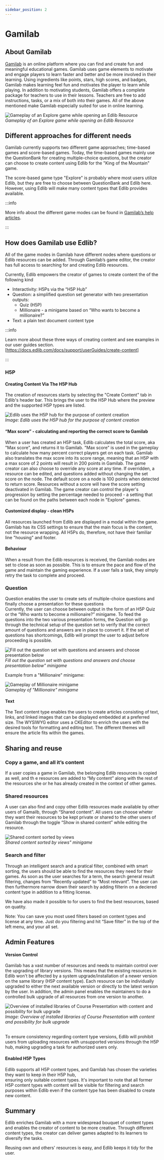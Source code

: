 ```yaml
---
sidebar_position: 2
---
```


# Gamilab

## About Gamilab
[Gamilab](https://gamilab.com/) is an online platform where you can find and create fun and meaningful educational games. Gamilab uses game elements to motivate and engage players to learn faster and better and be more involved in their learning. Using ingredients like points, stars, high scores, and badges, Gamilab makes learning feel fun and motivates the player to learn while playing.
In addition to motivating students, Gamilab offers a complete package for teachers to use in their lessons. Teachers are free to add instructions, tasks, or a mix of both into their games. All of the above mentioned make Gamilab especially suited for use in online learning.

<div class="text--center">
    <img class="edlib-image" alt="Gameplay of an Explore game while opening an Edlib Resource" src="/gamilab-explorer-game.png" />
    <br/>
    <em>Gameplay of an Explore game while opening an Edlib Resource</em>
</div>

## Different approaches for different needs
Gamilab currently supports two different game approaches; time-based games and score-based games. Today, the time-based games mainly use the QuestionBank for creating multiple-choice questions, but the creator can choose to create content using Edlib for the "King of the Mountain" game. 

The score-based game type "Explore" is probably where most users utilize Edlib, but they are free to choose between QuestionBank and Edlib here. However, using Edlib will make many content types that Edlib provides available. 

:::info 

More info about the different game modes can be found in [Gamilab’s help articles](https://support.gamilab.com/hc/en-us/categories/4419787594001-Game-modes).

:::


  

## How does Gamilab use Edlib?


All of the game modes in Gamilab have different nodes where questions or Edlib resources can be added. Through Gamilab’s game editor, the creator has full access to searching for and creating Edlib resources. 

Currently, Edlib empowers the creator of games to create content the of the following kind
- Interactivity: H5Ps via the “H5P Hub”
- Question: a simplified question set generator with two presentation outputs:
    - Quiz (H5P)
    - Millionaire - a minigame based on “Who wants to become a millionaire?”
- Text: a plain text document content type 

:::info 

Learn more about these three ways of creating content and see examples in our user guides section. [https://docs.edlib.com/docs/support/userGuides/create-content]

:::

### H5P

#### Creating Content Via The H5P Hub
The creation of resources starts by selecting the "Create Content" tab in Edlib's header bar. This brings the user to the H5P Hub where the preview and the supported H5P types are listed.

<div class="text--center">
    <img class="edlib-image" alt="Edlib uses the H5P hub for the purpose of content creation" src="/img/ndla-case-study7.png" />
    <br/>
    <em>Image: Edlib uses the H5P hub for the purpose of content creation</em>
</div> 


#### “Max score” - calculating and reporting the correct score to Gamilab

When a user has created an H5P task, Edlib calculates the total score, aka "Max score", and returns it to Gamilab. "Max score" is used in the gameplay to calculate how many percent correct players get on each task. Gamilab also translates the max score into its score range, meaning that an H5P with a max score of 2 points will result in 200 points in Gamilab. The game creator can also choose to override any score at any time. If overridden, a resource can be edited, and questions added without changing the set score on the node. The default score on a node is 100 points when detected to return score. Resources without a score will have the score setting deactivated in Gamilab. The game creator can control the player's progression by setting the percentage needed to proceed - a setting that can be found on the paths between each node in "Explore" games.  


#### Customized display - clean H5Ps

All resources launched from Edlib are displayed in a modal within the game. Gamilab has its CSS settings to ensure that the main focus is the content, not the resource wrapping. All H5Ps do, therefore, not have their familiar line "housing" and footer. 

#### Behaviour

When a result from the Edlib resources is received, the Gamilab nodes are set to close as soon as possible. This is to ensure the pace and flow of the game and maintain the gaming experience. If a user fails a task, they simply retry the task to complete and proceed.


### Question
Question enables the user to create sets of multiple-choice questions and finally choose a presentation for these questions  
Currently, the user can choose between output in the form of an H5P Quiz or the “Who wants to become a millionaire?” minigame. 
To feed the questions into the two various presentation forms, the Question will go through the technical setup of the question set to verify that the correct amount of questions and answers are in place to convert it. If the set of questions has shortcomings, Edlib will prompt the user to adjust before proceeding is possible.

<div class="text--center">
    <img class="edlib-image" alt="Fill out the question set with questions and answers and choose presentation below" src="/Edlib_questionset1.png" />
    <br/>
    <em>Fill out the question set with questions and answers and choose presentation below" minigame</em>
</div>


Example from a "Millionaire" minigame:

<div class="text--center">
    <img class="edlib-image" alt="Gameplay of Millionaire minigame" src="/Edlib_millionaire2.png" />
    <br/>
    <em>Gameplay of "Millionaire" minigame</em>
</div>

#### Text

The Text content type enables the users to create articles consisting of text, links, and linked images that can be displayed embedded at a preferred size. The WYSIWYG editor uses a CKEditor to enrich the users with the desired tools for formatting and editing text.
The different themes will ensure the article fits within the games.



## Sharing and reuse

### Copy a game, and all it’s content
If a user copies a game in Gamilab, the belonging Edlib resources is copied as well, and th e resources are added to “My content” along with the rest of the resources she or he has already created in the context of other games.

### Shared resources
A user can also find and copy other Edlib resources made available by other users of Gamailb, through “Shared content”. All users can choose wheter they want their resources to be kept private or shared to the other users of Gamilab through the toggle “Show in shared content” while editing the resource.

<div class="text--center">
    <img class="edlib-image" alt="Shared content sorted by views" src="/Shared_content_sorted_by_views.png" />
    <br/>
    <em>Shared content sorted by views" minigame</em>
</div>

### Search and filter
Through an intelligent search and a pratical filter, combined with smart sorting, the users should be able to find the resources they need for their games.
As soon as the user searches for a term, the search general result filtering, changes from “Recently updated” to “Most relevant”. The user can then furthermore narrow down their search by adding filterin on a deciered content type in addition to a fitting license.

We have also made it possible to for users to find the best resources, based on quatity. 

Note: You can save you most used filters based on content types and license at any time. Just do you filtering and hit “Save filter” in the top of the left menu, and your all set.

## Admin Features

#### Version Control
Gamilab has a vast number of resources and needs to maintain control over the upgrading of library versions. This means that the existing resources in Edlib won't be affected by a system upgrade/installation of a newer version on the same library (H5P content type). Each resource can be individually upgraded to either the next available version or directly to the latest version by the user. In addition, the admin panel enables the maintainers to do a controlled bulk upgrade of all resources from one version to another.

<div class="text--center">
    <img class="edlib-image" alt="Overview of installed libraries of Course Presentation with content and possibility for bulk upgrade" src="/img/ndla-case-study5.png" />
    <br/>
    <em>Image: Overview of installed libraries of Course Presentation with content and possibility for bulk upgrade</em>
    <br/>
    <br/>
</div> 

To ensure consistency regarding content type versions, Edlib will prohibit users from uploading resources with unsupported versions through the H5P hub, making upgrading a task for authorized users only.

#### Enabled H5P Types
Edlib supports all H5P content types, and Gamilab has chosen the varieties they want to keep in their H5P hub,  
ensuring only suitable content types. 
It's important to note that all former H5P content types with content will be visible for filtering and search purposes within Edlib even if the content type has been disabled to create new content.

## Summary

Edlib enriches Gamilab with a more widespread bouquet of content types and enables the creator of content to be more creative. Through different content types, the creator can deliver games adapted to its learners to diversify the tasks.

Reusing own and others' resources is easy, and Edlib keeps it tidy for the user. 

